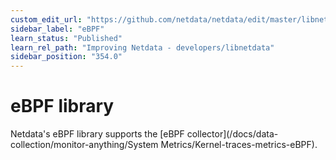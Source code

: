 ```yaml
---
custom_edit_url: "https://github.com/netdata/netdata/edit/master/libnetdata/ebpf/README.md"
sidebar_label: "eBPF"
learn_status: "Published"
learn_rel_path: "Improving Netdata - developers/libnetdata"
sidebar_position: "354.0"
---
```



# eBPF library

Netdata's eBPF library supports the [eBPF collector](/docs/data-collection/monitor-anything/System Metrics/Kernel-traces-metrics-eBPF).

